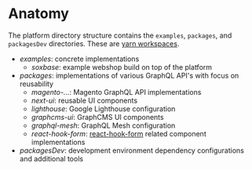 # Anatomy

The platform directory structure contains the `examples`, `packages`, and
`packagesDev` directories. These are
[yarn workspaces](https://classic.yarnpkg.com/en/docs/workspaces/).

- _examples_: concrete implementations
  - _soxbase_: example webshop build on top of the platform
- _packages_: implementations of various GraphQL API's with focus on reusability
  - _magento-..._: Magento GraphQL API implementations
  - _next-ui_: reusable UI components
  - _lighthouse_: Google Lighthouse configuration
  - _graphcms-ui_: GraphCMS UI components
  - _graphql-mesh_: GraphQL Mesh configuration
  - _react-hook-form_: [react-hook-form](https://react-hook-form.com/) related
    component implementations
- _packagesDev_: development environment dependency configurations and
  additional tools
